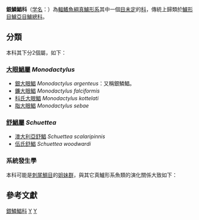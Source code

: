 {{Automatic taxobox
| taxon = Monodactylidae
| display parents=2
| authority = [[David_Starr_Jordan|Jordan]] & [[Evermann|Evermann]], 1898
| subdivision =
*[[大眼鯧屬|大眼鯧屬]] ''Monodactylus''
*[[舒鯧屬|舒鯧屬]] ''Schuettea''
}}
'''銀鱗鯧科'''（[[学名|学名]]：{{lang|la|Monodactylidae}}）為[[輻鰭魚綱|輻鰭魚綱]][[真鱸形系|真鱸形系]]其中一個[[地位未定|目未定]]的[[科|科]]{{r|Deepfin4}}，傳統上歸類於[[鱸形目|鱸形目]][[鱸亞目|鱸亞目]][[鱸總科|鱸總科]]。{{r|FishBase}}

==分類==
本科其下分2個屬，如下{{r|FishBase}}：
===[[大眼鯧屬|大眼鯧屬]] ''Monodactylus''===
*[[銀大眼鯧|銀大眼鯧]] ''Monodactylus argenteus''：又稱銀鱗鯧。
*[[鐮大眼鯧|鐮大眼鯧]] ''Monodactylus falciformis''
*[[科氏大眼鯧|科氏大眼鯧]] ''Monodactylus kottelati''
*[[脂大眼鯧|脂大眼鯧]] ''Monodactylus sebae''

===[[舒鯧屬|舒鯧屬]] ''Schuettea''===
*[[澳大利亞舒鯧|澳大利亞舒鯧]] ''Schuettea scalaripinnis''
*[[伍氏舒鯧|伍氏舒鯧]] ''Schuettea woodwardi''

===系統發生學===
本科可能是[[刺尾鯛目|刺尾鯛目]]的[[姐妹群|姐妹群]]，與其它真鱸形系魚類的演化關係大致如下{{r|Deepfin4}}：
{{真鱸形系支序分類法}}

==參考文獻==
{{reflist|refs=
<ref name=Deepfin4>{{Betancur-R et al., 2017}}</ref>
<ref name=FishBase>{{FishBase family|Monodactylidae|May|2020}}</ref>
}}
{{Taxonbar|from=Q588431}}

[[Category:銀鱗鯧科|]]
[[Category:鲈形目|Y]]
[[Category:1898年描述的分类群|Y]]